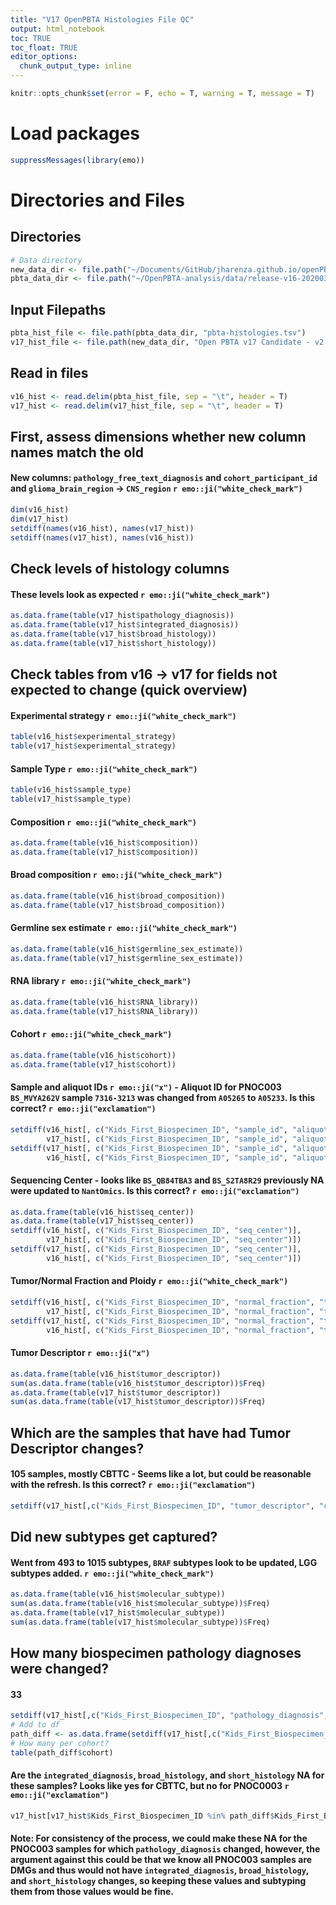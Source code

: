 ```yaml
---
title: "V17 OpenPBTA Histologies File QC"
output: html_notebook    
toc: TRUE
toc_float: TRUE
editor_options: 
  chunk_output_type: inline
---
```

```r
knitr::opts_chunk$set(error = F, echo = T, warning = T, message = T)
```


# Load packages
```r
suppressMessages(library(emo))
```

# Directories and Files
## Directories
```r
# Data directory
new_data_dir <- file.path("~/Documents/GitHub/jharenza.github.io/openPBTA-notebooks/V17-histologies-QC/data/")
pbta_data_dir <- file.path("~/OpenPBTA-analysis/data/release-v16-20200320/")
```

## Input Filepaths
```r
pbta_hist_file <- file.path(pbta_data_dir, "pbta-histologies.tsv")
v17_hist_file <- file.path(new_data_dir, "Open PBTA v17 Candidate - v2.tsv")
```
## Read in files
```r
v16_hist <- read.delim(pbta_hist_file, sep = "\t", header = T)
v17_hist <- read.delim(v17_hist_file, sep = "\t", header = T)
```
## First, assess dimensions whether new column names match the old
#### New columns: `pathology_free_text_diagnosis` and `cohort_participant_id` and `glioma_brain_region` -> `CNS_region` `r emo::ji("white_check_mark")`
```r
dim(v16_hist)
dim(v17_hist)
setdiff(names(v16_hist), names(v17_hist))
setdiff(names(v17_hist), names(v16_hist))
```
## Check levels of histology columns
#### These levels look as expected `r emo::ji("white_check_mark")`
```r
as.data.frame(table(v17_hist$pathology_diagnosis))
as.data.frame(table(v17_hist$integrated_diagnosis))
as.data.frame(table(v17_hist$broad_histology))
as.data.frame(table(v17_hist$short_histology))
```
## Check tables from v16 -> v17 for fields not expected to change (quick overview)
#### Experimental strategy `r emo::ji("white_check_mark")`
```r
table(v16_hist$experimental_strategy)
table(v17_hist$experimental_strategy)
```
#### Sample Type `r emo::ji("white_check_mark")`
```r
table(v16_hist$sample_type)
table(v17_hist$sample_type)
```
#### Composition `r emo::ji("white_check_mark")`
```r
as.data.frame(table(v16_hist$composition))
as.data.frame(table(v17_hist$composition))
```
#### Broad composition `r emo::ji("white_check_mark")`
```r
as.data.frame(table(v16_hist$broad_composition))
as.data.frame(table(v17_hist$broad_composition))
```
#### Germline sex estimate `r emo::ji("white_check_mark")`
```r
as.data.frame(table(v16_hist$germline_sex_estimate))
as.data.frame(table(v17_hist$germline_sex_estimate))
```
#### RNA library `r emo::ji("white_check_mark")`
```r
as.data.frame(table(v16_hist$RNA_library))
as.data.frame(table(v17_hist$RNA_library))
```
#### Cohort `r emo::ji("white_check_mark")`
```r
as.data.frame(table(v16_hist$cohort))
as.data.frame(table(v17_hist$cohort))
```
#### Sample and aliquot IDs `r emo::ji("x")` - Aliquot ID for PNOC003 `BS_MVYA262V` sample `7316-3213` was changed from `A05265` to `A05233`. Is this correct? `r emo::ji("exclamation")`
```r
setdiff(v16_hist[, c("Kids_First_Biospecimen_ID", "sample_id", "aliquot_id", "cohort")],
        v17_hist[, c("Kids_First_Biospecimen_ID", "sample_id", "aliquot_id", "cohort")])
setdiff(v17_hist[, c("Kids_First_Biospecimen_ID", "sample_id", "aliquot_id", "cohort")],
        v16_hist[, c("Kids_First_Biospecimen_ID", "sample_id", "aliquot_id", "cohort")])
```
#### Sequencing Center - looks like `BS_QB84TBA3` and `BS_S2TA8R29` previously NA were updated to `NantOmics`. Is this correct? `r emo::ji("exclamation")`
```r
as.data.frame(table(v16_hist$seq_center))
as.data.frame(table(v17_hist$seq_center))
setdiff(v16_hist[, c("Kids_First_Biospecimen_ID", "seq_center")],
        v17_hist[, c("Kids_First_Biospecimen_ID", "seq_center")])
setdiff(v17_hist[, c("Kids_First_Biospecimen_ID", "seq_center")],
        v16_hist[, c("Kids_First_Biospecimen_ID", "seq_center")])
```
#### Tumor/Normal Fraction and Ploidy `r emo::ji("white_check_mark")`
```r
setdiff(v16_hist[, c("Kids_First_Biospecimen_ID", "normal_fraction", "tumor_fraction", "tumor_ploidy")],
        v17_hist[, c("Kids_First_Biospecimen_ID", "normal_fraction", "tumor_fraction", "tumor_ploidy")])
setdiff(v17_hist[, c("Kids_First_Biospecimen_ID", "normal_fraction", "tumor_fraction", "tumor_ploidy")],
        v16_hist[, c("Kids_First_Biospecimen_ID", "normal_fraction", "tumor_fraction", "tumor_ploidy")]) 
```
#### Tumor Descriptor `r emo::ji("x")`
```r
as.data.frame(table(v16_hist$tumor_descriptor))
sum(as.data.frame(table(v16_hist$tumor_descriptor))$Freq)
as.data.frame(table(v17_hist$tumor_descriptor))
sum(as.data.frame(table(v17_hist$tumor_descriptor))$Freq)
```
## Which are the samples that have had Tumor Descriptor changes?
#### 105 samples, mostly CBTTC - Seems like a lot, but could be reasonable with the refresh. Is this correct? `r emo::ji("exclamation")`
```r
setdiff(v17_hist[,c("Kids_First_Biospecimen_ID", "tumor_descriptor", "cohort")], v16_hist[,c("Kids_First_Biospecimen_ID", "tumor_descriptor", "cohort")])
```
## Did new subtypes get captured?
#### Went from 493 to 1015 subtypes, `BRAF` subtypes look to be updated, LGG subtypes added. `r emo::ji("white_check_mark")`
```r
as.data.frame(table(v16_hist$molecular_subtype))
sum(as.data.frame(table(v16_hist$molecular_subtype))$Freq)
as.data.frame(table(v17_hist$molecular_subtype))
sum(as.data.frame(table(v17_hist$molecular_subtype))$Freq)
```
## How many biospecimen pathology diagnoses were changed?
#### 33
```r
setdiff(v17_hist[,c("Kids_First_Biospecimen_ID", "pathology_diagnosis", "cohort")], v16_hist[,c("Kids_First_Biospecimen_ID", "pathology_diagnosis", "cohort")])
# Add to df
path_diff <- as.data.frame(setdiff(v17_hist[,c("Kids_First_Biospecimen_ID", "pathology_diagnosis", "cohort")], v16_hist[,c("Kids_First_Biospecimen_ID", "pathology_diagnosis", "cohort")]))
# How many per cohort?
table(path_diff$cohort)
```
#### Are the `integrated_diagnosis`, `broad_histology`, and `short_histology` NA for these samples? Looks like yes for CBTTC, but no for PNOC0003 `r emo::ji("exclamation")`
```r
v17_hist[v17_hist$Kids_First_Biospecimen_ID %in% path_diff$Kids_First_Biospecimen_ID,c("Kids_First_Biospecimen_ID", "pathology_diagnosis", "integrated_diagnosis", "broad_histology", "short_histology", "cohort")]
```
#### Note: For consistency of the process, we could make these NA for the PNOC003 samples for which `pathology_diagnosis` changed, however, the argument against this could be that we know all PNOC003 samples are DMGs and thus would not have `integrated_diagnosis`, `broad_histology`, and `short_histology` changes, so keeping these values and subtyping them from those values would be fine.

















